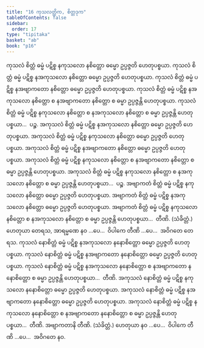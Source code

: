 ```yaml
---
title: "16 ကုသလတ္တိက, စိတ္တဒုက"
tableOfContents: false
sidebar:
  order: 17
type: "tipitaka"
basket: "ab"
book: "p16"
---
```



<DynamicBreadcrumb />

<Division number="33" book="p16" e="ch" v="40" p="256">

<Paragraph number="81" book="p16">
ကုသလံ စိတ္တံ ဓမ္မံ ပဋိစ္စ နကုသလော နစိတ္တော ဓမ္မော ဥပ္ပဇ္ဇတိ ဟေတုပစ္စယာ. ကုသလံ စိတ္တံ ဓမ္မံ ပဋိစ္စ နအကုသလော နစိတ္တော ဓမ္မော ဥပ္ပဇ္ဇတိ ဟေတုပစ္စယာ. ကုသလံ စိတ္တံ ဓမ္မံ ပဋိစ္စ နအဗျာကတော နစိတ္တော ဓမ္မော ဥပ္ပဇ္ဇတိ ဟေတုပစ္စယာ. ကုသလံ စိတ္တံ ဓမ္မံ ပဋိစ္စ နအကုသလော နစိတ္တော စ နအဗျာကတော နစိတ္တော စ ဓမ္မာ ဥပ္ပဇ္ဇန္တိ ဟေတုပစ္စယာ. ကုသလံ စိတ္တံ ဓမ္မံ ပဋိစ္စ နကုသလော နစိတ္တော စ နအကုသလော နစိတ္တော စ ဓမ္မာ ဥပ္ပဇ္ဇန္တိ ဟေတုပစ္စယာ…  ပဉ္စ.
</Paragraph>

<Paragraph number="82" book="p16">
အကုသလံ စိတ္တံ ဓမ္မံ ပဋိစ္စ နအကုသလော နစိတ္တော ဓမ္မော ဥပ္ပဇ္ဇတိ ဟေတုပစ္စယာ. အကုသလံ စိတ္တံ ဓမ္မံ ပဋိစ္စ နကုသလော နစိတ္တော ဓမ္မော ဥပ္ပဇ္ဇတိ ဟေတုပစ္စယာ. အကုသလံ စိတ္တံ ဓမ္မံ ပဋိစ္စ နအဗျာကတော နစိတ္တော ဓမ္မော ဥပ္ပဇ္ဇတိ ဟေတုပစ္စယာ. အကုသလံ စိတ္တံ ဓမ္မံ ပဋိစ္စ နကုသလော နစိတ္တော စ နအဗျာကတော နစိတ္တော စ ဓမ္မာ ဥပ္ပဇ္ဇန္တိ ဟေတုပစ္စယာ. အကုသလံ စိတ္တံ ဓမ္မံ ပဋိစ္စ နကုသလော နစိတ္တော စ နအကုသလော နစိတ္တော စ ဓမ္မာ ဥပ္ပဇ္ဇန္တိ ဟေတုပစ္စယာ…  ပဉ္စ.
</Paragraph>

<Paragraph number="83" book="p16">
အဗျာကတံ စိတ္တံ ဓမ္မံ ပဋိစ္စ နကုသလော နစိတ္တော ဓမ္မော ဥပ္ပဇ္ဇတိ ဟေတုပစ္စယာ. အဗျာကတံ စိတ္တံ ဓမ္မံ ပဋိစ္စ နအကုသလော နစိတ္တော ဓမ္မော ဥပ္ပဇ္ဇတိ ဟေတုပစ္စယာ. အဗျာကတံ စိတ္တံ ဓမ္မံ ပဋိစ္စ နကုသလော နစိတ္တော စ နအကုသလော နစိတ္တော စ ဓမ္မာ ဥပ္ပဇ္ဇန္တိ ဟေတုပစ္စယာ…  တီဏိ. (သံခိတ္တံ.)
</Paragraph>

<Paragraph number="84" book="p16">
ဟေတုယာ တေရသ, အာရမ္မဏေ နဝ …ပေ…  ဝိပါကေ တီဏိ …ပေ…  အဝိဂတေ တေရသ.
</Paragraph>

</Division>
<Division number="34" book="p16" e="ch" v="40" p="257">

<Paragraph number="85" book="p16">
ကုသလံ နောစိတ္တံ ဓမ္မံ ပဋိစ္စ နအကုသလော နနောစိတ္တော ဓမ္မော ဥပ္ပဇ္ဇတိ ဟေတုပစ္စယာ. ကုသလံ နောစိတ္တံ ဓမ္မံ ပဋိစ္စ နအဗျာကတော နနောစိတ္တော ဓမ္မော ဥပ္ပဇ္ဇတိ ဟေတုပစ္စယာ. ကုသလံ နောစိတ္တံ ဓမ္မံ ပဋိစ္စ နအကုသလော နနောစိတ္တော စ နအဗျာကတော နနောစိတ္တော စ ဓမ္မာ ဥပ္ပဇ္ဇန္တိ ဟေတုပစ္စယာ…  တီဏိ.
</Paragraph>

<Paragraph number="86" book="p16">
အကုသလံ နောစိတ္တံ ဓမ္မံ ပဋိစ္စ နကုသလော နနောစိတ္တော ဓမ္မော ဥပ္ပဇ္ဇတိ ဟေတုပစ္စယာ. အကုသလံ နောစိတ္တံ ဓမ္မံ ပဋိစ္စ နအဗျာကတော နနောစိတ္တော ဓမ္မော ဥပ္ပဇ္ဇတိ ဟေတုပစ္စယာ. အကုသလံ နောစိတ္တံ ဓမ္မံ ပဋိစ္စ နကုသလော နနောစိတ္တော စ နအဗျာကတော နနောစိတ္တော စ ဓမ္မာ ဥပ္ပဇ္ဇန္တိ ဟေတုပစ္စယာ…  တီဏိ.
</Paragraph>

<Paragraph number="87" book="p16">
အဗျာကတာနိ တီဏိ. (သံခိတ္တံ.)
</Paragraph>

<Paragraph number="88" book="p16">
ဟေတုယာ နဝ …ပေ…  ဝိပါကေ တီဏိ …ပေ…  အဝိဂတေ နဝ.
</Paragraph>
</Division>